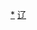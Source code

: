 <div style="position: relative;" class="center">
{{Image label begin|image=Administrative Division Dalian 2.png|width={{{1|678}}}|link=}} 
{{Image label|x=650|y=1420|scale={{{1|678}}}/2260|text=[[中山区 (大连市)|<span style="color: black;">'''①'''</span>]]}}
{{Image label|x=600|y=1420|scale={{{1|678}}}/2260|text=[[西岗区|<span style="color: black;">'''②'''</span>]]}}
{{Image label|x=560|y=1410|scale={{{1|678}}}/2260|text=[[沙河口区|<span style="color: black;">'''③'''</span>]]}}
{{Image label|x=430|y=1340|scale={{{1|678}}}/2260|text=[[甘井子区|<span style="color: black;">'''甘井子区'''</span>]]}}
{{Image label|x=250|y=1460|scale={{{1|678}}}/2260|text=[[旅顺口区|<span style="color: black;">'''旅顺口区'''</span>]]}}
{{Image label|x=780|y=1050|scale={{{1|678}}}/2260|text=[[金州区|<span style="color: black;">'''金州区'''</span>]]}}
{{Image label|x=1170|y=580|scale={{{1|678}}}/2260|text={{vtext|[[普兰店区|<span style="color: black;">'''普兰店区'''</span>]]}}}}
{{Image label|x=1440|y=1040|scale={{{1|678}}}/2260|text=[[长海县|<span style="color: black;">'''长海县'''</span>]]}}
{{Image label|x=700|y=510|scale={{{1|678}}}/2260|text=[[瓦房店市|<span style="color: black;">'''瓦房店市'''</span>]]}}
{{Image label|x=1700|y=380|scale={{{1|678}}}/2260|text=[[庄河市|<span style="color: black;">'''-{庄}-河市'''</span>]]}}
{{Image label|x=950|y=1380|scale={{{1|678}}}/2260|text=[[中山区 (大连市)|<span style="color: black;">'''① 中山区'''</span>]]}}
{{Image label|x=950|y=1440|scale={{{1|678}}}/2260|text=[[西岗区|<span style="color: black;">'''② 西岗区'''</span>]]}}
{{Image label|x=950|y=1500|scale={{{1|678}}}/2260|text=[[沙河口区|<span style="color: black;">'''③ 沙河口区'''</span>]]}}
</div><noinclude>
[[Category:大连行政区划|*]]
[[Category:中华人民共和国地级行政区划图|辽]]
</noinclude>